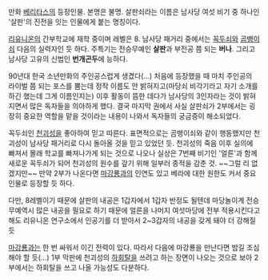 만화 [[베리타스]]의 등장인물. 본명은 불명. 살판쇠라는 이름은 남사당 여섯 비기 중 하나인 '살판'의 진전을 잇는 인물에게 붙는 명칭이다.

[[리유니온]]의 간부학교에 재학 중이며 레벨은 8. 남사당 패거리 중에서는 [[꼭두쇠]]와 [[곰뱅이쇠]] 다음의 실력자인 듯 하다. 주특기는 전승무예인 '''살판'''과 부전공 쯤 되는 '''버나'''. 그리고 남사당 고유의 신법인 '''번개곤두'''에 능하다.

90년대 한국 소년만화의 주인공스럽게 생겼다(...) 처음에 등장했을 때 마치 주인공의 라이벌 쯤 되는 포스를 뿜는데 정작 이름도 안 밝혀지고(마당쇠 비각기라고 자기 소개를 하긴 했는데 그게 이름인지는) 
이후 활동이 뜸한 데다가 남사당의 3인자라는 것이 밝혀지면서 많은 독자들을 의아하게 했다. 결국 마지막 권에서 사실 살판쇠가 2부에서는 굉장히 중요한 역할을 맡을 것이라는 내용이 나와서 독자들의 궁금증이 해소되었다.

꼭두쇠인 [[천괴성]]을 좋아하여 믿고 따른다. 표면적으로는 곰뱅이쇠와 같이 행동했지만 천괴성이 남사당 패거리로 다시 돌아올 것을 믿고 있었던 듯. 천괴성의 죽음 이후 실의에 빠져서 몰래 학교를 빠져나가게 되는 것으로 나오나 실상은 7번째 비기인 '얼른'과 함께 새로운 꼭두쇠가 되어 천괴성의 원수를 갚기 위해 일부러 종적을 감춘 것. ~~그럴 리 없겠지만~~ 만약 2부가 나온다면 [[마강룡]]과의 인연도 있고 베라에 대한 원한도 커서 중요인물로 등장할 듯 하다.

다만, 8레벨이기 때문에 살판의 내공은 1갑자에서 1갑자 반정도 될텐데 마당놀이계 전승무예역시 많은 내공을 필요로 하기 때문에 얼른을 나머지 여섯마당에 전부 적용시킨다고 해도 리유니온 연구소에서 인공기를 더 받아서 2~3갑자의 내공을 갖게 돼야 더 강해질듯

[[마강룡]]과는 한 번 싸워서 이긴 전력이 있다. 따라서 다음에 마강룡을 만난다면 밤길 조심해야 할 듯(...) 1부 막판에 천괴성의 [[하회탈]]을 쓰려고 하는 장면이 나오는 것으로 보아 2부에서는 하회탈을 쓰고 나올 가능성도 다분하다.
